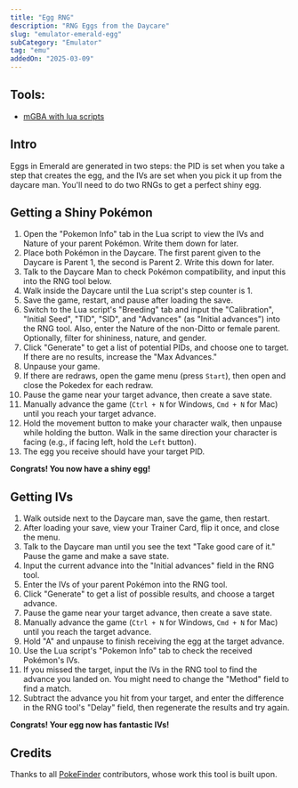 ```yaml
---
title: "Egg RNG"
description: "RNG Eggs from the Daycare"
slug: "emulator-emerald-egg"
subCategory: "Emulator"
tag: "emu"
addedOn: "2025-03-09"
---
```


## Tools:

- [mGBA with lua scripts](/mgba-setup)

## Intro

Eggs in Emerald are generated in two steps: the PID is set when you take a step that creates the egg, and the IVs are set when you pick it up from the daycare man. You'll need to do two RNGs to get a perfect shiny egg.

## Getting a Shiny Pokémon

1. Open the "Pokemon Info" tab in the Lua script to view the IVs and Nature of your parent Pokémon. Write them down for later.
2. Place both Pokémon in the Daycare. The first parent given to the Daycare is Parent 1, the second is Parent 2. Write this down for later.
3. Talk to the Daycare Man to check Pokémon compatibility, and input this into the RNG tool below.
4. Walk inside the Daycare until the Lua script's step counter is 1.
5. Save the game, restart, and pause after loading the save.
6. Switch to the Lua script's "Breeding" tab and input the "Calibration", "Initial Seed", "TID", "SID", and "Advances" (as "Initial advances") into the RNG tool. Also, enter the Nature of the non-Ditto or female parent. Optionally, filter for shininess, nature, and gender.
7. Click "Generate" to get a list of potential PIDs, and choose one to target. If there are no results, increase the "Max Advances."
8. Unpause your game.
9. If there are redraws, open the game menu (press `Start`), then open and close the Pokedex for each redraw.
10. Pause the game near your target advance, then create a save state.
11. Manually advance the game (`Ctrl + N` for Windows, `Cmd + N` for Mac) until you reach your target advance.
12. Hold the movement button to make your character walk, then unpause while holding the button. Walk in the same direction your character is facing (e.g., if facing left, hold the `Left` button).
13. The egg you receive should have your target PID.

**Congrats! You now have a shiny egg!**

<EmeraldHeldEgg lua />

## Getting IVs

1. Walk outside next to the Daycare man, save the game, then restart.
2. After loading your save, view your Trainer Card, flip it once, and close the menu.
3. Talk to the Daycare man until you see the text "Take good care of it." Pause the game and make a save state.
4. Input the current advance into the "Initial advances" field in the RNG tool.
5. Enter the IVs of your parent Pokémon into the RNG tool.
6. Click "Generate" to get a list of possible results, and choose a target advance.
7. Pause the game near your target advance, then create a save state.
8. Manually advance the game (`Ctrl + N` for Windows, `Cmd + N` for Mac) until you reach the target advance.
9. Hold "A" and unpause to finish receiving the egg at the target advance.
10. Use the Lua script's "Pokemon Info" tab to check the received Pokémon's IVs.
11. If you missed the target, input the IVs in the RNG tool to find the advance you landed on. You might need to change the "Method" field to find a match.
12. Subtract the advance you hit from your target, and enter the difference in the RNG tool's "Delay" field, then regenerate the results and try again.

**Congrats! Your egg now has fantastic IVs!**

<EmeraldPickupEgg lua />

## Credits

Thanks to all [PokeFinder](https://github.com/Admiral-Fish/PokeFinder) contributors, whose work this tool is built upon.
